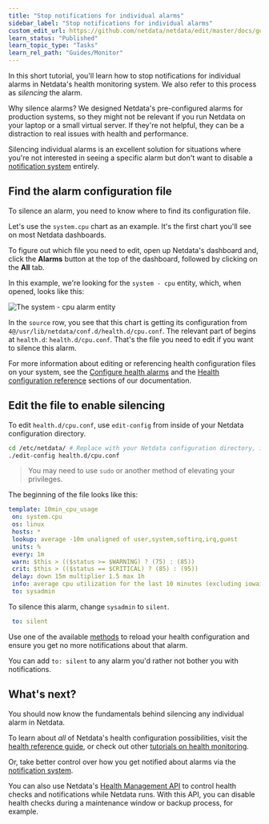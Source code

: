 ```yaml
---
title: "Stop notifications for individual alarms"
sidebar_label: "Stop notifications for individual alarms"
custom_edit_url: https://github.com/netdata/netdata/edit/master/docs/guides/monitor/stop-notifications-alarms.md
learn_status: "Published"
learn_topic_type: "Tasks"
learn_rel_path: "Guides/Monitor"
---
```



In this short tutorial, you'll learn how to stop notifications for individual alarms in Netdata's health
monitoring system. We also refer to this process as _silencing_ the alarm.

Why silence alarms? We designed Netdata's pre-configured alarms  for production systems, so they might not be 
relevant if you run Netdata on your laptop or a small virtual server. If they're not helpful, they can be a distraction
to real issues with health and performance.

Silencing individual alarms is an excellent solution for situations where you're not interested in seeing a specific
alarm but don't want to disable a [notification system](/docs/nightly/integrations/notify/agent-alert-notifications) entirely. 

## Find the alarm configuration file

To silence an alarm, you need to know where to find its configuration file.

Let's use the `system.cpu` chart as an example. It's the first chart you'll see on most Netdata dashboards.

To figure out which file you need to edit, open up Netdata's dashboard and, click the **Alarms** button at the top
of the dashboard, followed by clicking on the **All** tab.

In this example, we're looking for the `system - cpu` entity, which, when opened, looks like this:

![The system - cpu alarm
entity](https://user-images.githubusercontent.com/1153921/67034648-ebb4cc80-f0cc-11e9-9d49-1023629924f5.png)

In the `source` row, you see that this chart is getting its configuration from
`4@/usr/lib/netdata/conf.d/health.d/cpu.conf`. The relevant part of begins at `health.d`: `health.d/cpu.conf`. That's
the file you need to edit if you want to silence this alarm.

For more information about editing or referencing health configuration files on your system, see the [Configure health alarms](/docs/nightly/setup/configure-health-alarms#edit-health-configuration-files) and the [Health configuration reference](/docs/nightly/operations/alerts/health) sections of our documentation.

## Edit the file to enable silencing

To edit `health.d/cpu.conf`, use `edit-config` from inside of your Netdata configuration directory.

```bash
cd /etc/netdata/ # Replace with your Netdata configuration directory, if not /etc/netdata/
./edit-config health.d/cpu.conf
```

> You may need to use `sudo` or another method of elevating your privileges.

The beginning of the file looks like this:

```yaml
template: 10min_cpu_usage
 on: system.cpu
 os: linux
 hosts: *
 lookup: average -10m unaligned of user,system,softirq,irq,guest
 units: %
 every: 1m
 warn: $this > (($status >= $WARNING) ? (75) : (85))
 crit: $this > (($status == $CRITICAL) ? (85) : (95))
 delay: down 15m multiplier 1.5 max 1h
 info: average cpu utilization for the last 10 minutes (excluding iowait, nice and steal)
 to: sysadmin
```

To silence this alarm, change `sysadmin` to `silent`.

```yaml
 to: silent
```

Use one of the available [methods](/docs/nightly/operations/start-stop-or-restart-the-netdata-agent#reload-health-configuration) to reload your health configuration and ensure you get no more notifications about that alarm.

You can add `to: silent` to any alarm you'd rather not bother you with notifications.

## What's next?

You should now know the fundamentals behind silencing any individual alarm in Netdata.

To learn about _all_ of Netdata's health configuration possibilities, visit the [health reference
guide](/docs/nightly/operations/alerts/health), or check out other [tutorials on health monitoring](/docs/nightly/concepts/health-monitoring#guides).

Or, take better control over how you get notified about alarms via the [notification
system](/docs/nightly/integrations/notify/agent-alert-notifications).

You can also use Netdata's [Health Management API](/docs/nightly/developers/web/api/health-api-calls#health-management-api) to control health
checks and notifications while Netdata runs. With this API, you can disable health checks during a maintenance window or
backup process, for example.


